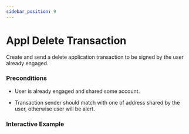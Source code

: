 ```yaml
---
sidebar_position: 9
---
```



# Appl Delete Transaction

Create and send a delete application transaction to be signed by the user already engaged.

### Preconditions

* User is already engaged and shared some account.

* Transaction sender should match with one of address shared by the user, otherwise user will be alert.

### Interactive Example
<ApplDeleteTransaction />
